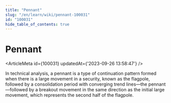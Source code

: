 ```yaml
---
title: "Pennant"
slug: "/en/learn/wiki/pennant-100031"
id: "100031"
hide_table_of_contents: true
---
```



# Pennant

<ArticleMeta id={100031} updatedAt={'2023-09-26 13:58:47'} />
<div className='border-solid border-b border-t-0 my-4 border-[var(--ifm-color-gray-300)]' />

In technical analysis, a pennant is a type of continuation pattern formed when there is a large movement in a security, known as the flagpole, followed by a consolidation period with converging trend lines—the pennant—followed by a breakout movement in the same direction as the initial large movement, which represents the second half of the flagpole.
